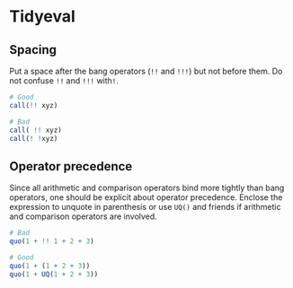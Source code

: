 # Tidyeval

## Spacing

Put a space after the bang operators (`!!` and `!!!`) but not
before them. Do not confuse `!!` and `!!!` with`!`.

```r
# Good
call(!! xyz)

# Bad
call( !! xyz)
call(! !xyz)
```

## Operator precedence

Since all arithmetic and comparison operators bind more tightly than bang
operators, one should be explicit about operator precedence. Enclose the
expression to unquote in parenthesis or use `UQ()` and friends if arithmetic and
comparison operators are involved.

```r
# Bad
quo(1 + !! 1 + 2 + 3)

# Good
quo(1 + (1 + 2 + 3))
quo(1 + UQ(1 + 2 + 3))
```
